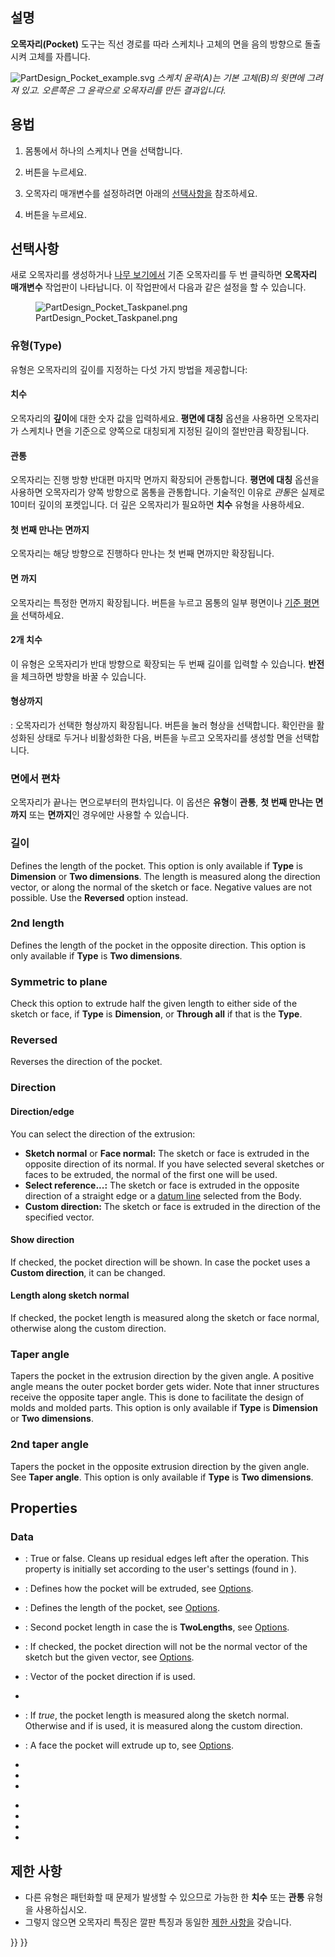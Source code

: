 <languages/>

{{Docnav
|[[PartDesign_AdditiveWedge/ko|쐐기 추가]]
|[[PartDesign_Hole/ko|구멍]]
|[[PartDesign_Workbench/ko|부품설계 작업대]]
|IconL=PartDesign_AdditiveWedge.svg
|IconR=PartDesign_Hole.svg
|IconC=Workbench_PartDesign.svg
}}

{{GuiCommand
|Name=PartDesign Pocket
|MenuLocation=부품 설계 → 뺄셈 도형특징 생성 → 오목자리
|Workbenches=[[PartDesign_Workbench/ko|부품설계 작업대]]
|SeeAlso=[[PartDesign_Pad/ko|부품설계 깔판]]
}}

<span id="Description"></span>
==설명==

'''오목자리(Pocket)''' 도구는 직선 경로를 따라 스케치나 고체의 면을 음의 방향으로 돌출시켜 고체를 자릅니다.

[[File:PartDesign Pocket example.svg|none]]
''스케치 윤곽(A)는 기본 고체(B)의 윗면에 그려져 있고. 오른쪽은 그 윤곽으로 오목자리를 만든 결과입니다.''

<span id="Usage"></span>
==용법==

# 몸통에서 하나의 스케치나 면을 선택합니다.
# {{Button|[[Image:PartDesign_Pocket.svg|16px]] 오목자리}} 버튼을 누르세요.
# 오목자리 매개변수를 설정하려면 아래의 [[#선택사항|선택사항]]을 참조하세요.
# {{Button|확인}} 버튼을 누르세요.

<span id="Options"></span>
==선택사항==

새로 오목자리를 생성하거나 [[Tree_view/ko|나무 보기]]에서 기존 오목자리를 두 번 클릭하면 '''오목자리 매개변수''' 작업판이 나타납니다. 이 작업판에서 다음과 같은 설정을 할 수 있습니다.

[[Image:PartDesign_Pocket_Taskpanel.png|frame|left]]

<span id="Type"></span>
===유형(Type)===

유형은 오목자리의 깊이를 지정하는 다섯 가지 방법을 제공합니다:

<span id="Dimension"></span>
====치수====

오목자리의 '''깊이'''에 대한 숫자 값을 입력하세요. '''평면에 대칭''' 옵션을 사용하면 오목자리가 스케치나 면을 기준으로 양쪽으로 대칭되게 지정된 길이의 절반만큼 확장됩니다.

<span id="Through_all"></span>
====관통====

오목자리는 진행 방향 반대편 마지막 면까지 확장되어 관통합니다. '''평면에 대칭''' 옵션을 사용하면 오목자리가 양쪽 방향으로 몸통을 관통합니다. 기술적인 이유로 ''관통''은 실제로 10미터 깊이의 포켓입니다. 더 깊은 오목자리가 필요하면 '''치수''' 유형을 사용하세요.

<span id="To_first"></span>
====첫 번째 만나는 면까지====

오목자리는 해당 방향으로 진행하다 만나는 첫 번째 면까지만 확장됩니다.

<span id="Up_to_face"></span>
====면 까지====

오목자리는 특정한 면까지 확장됩니다. {{Button|면 선택}} 버튼을 누르고 몸통의 일부 평면이나 [[PartDesign_Plane/ko|기준 평면]]을 선택하세요.

<span id="Two_dimensions"></span>
====2개 치수====

이 유형은 오목자리가 반대 방향으로 확장되는 두 번째 길이를 입력할 수 있습니다. '''반전'''을 체크하면 방향을 바꿀 수 있습니다.

<span id="Up_to_shape"></span>
====형상까지====

{{versiosn/ko|1.0}}: 오목자리가 선택한 형상까지 확장됩니다. {{Button|형상 선택}} 버튼을 눌러 형상을 선택합니다. {{Button|모든 면 선택}} 확인란을 활성화된 상태로 두거나 비활성화한 다음, {{Button|선택}} 버튼을 누르고 오목자리를 생성할 면을 선택합니다.

<span id="Offset_to_face"></span>
=== 면에서 편차 ===

오목자리가 끝나는 면으로부터의 편차입니다. 이 옵션은 '''유형'''이 '''관통''', '''첫 번째 만나는 면까지''' 또는 '''면까지'''인 경우에만 사용할 수 있습니다.

<span id="Length"></span>
=== 길이 ===

Defines the length of the pocket. This option is only available if '''Type''' is '''Dimension''' or '''Two dimensions'''. The length is measured along the direction vector, or along the normal of the sketch or face. Negative values are not possible. Use the '''Reversed''' option instead.

===2nd length===

Defines the length of the pocket in the opposite direction. This option is only available if '''Type''' is '''Two dimensions'''.

=== Symmetric to plane ===

Check this option to extrude half the given length to either side of the sketch or face, if '''Type''' is '''Dimension''', or '''Through all''' if that is the '''Type'''.

=== Reversed ===

Reverses the direction of the pocket.

===Direction===

==== Direction/edge ====

You can select the direction of the extrusion:

* '''Sketch normal''' or '''Face normal:''' The sketch or face is extruded in the opposite direction of its normal. If you have selected several sketches or faces to be extruded, the normal of the first one will be used.
* '''Select reference...:''' The sketch or face is extruded in the opposite direction of a straight edge or a [[PartDesign_Line|datum line]] selected from the Body.
* '''Custom direction:''' The sketch or face is extruded in the direction of the specified vector.

==== Show direction ====

If checked, the pocket direction will be shown. In case the pocket uses a '''Custom direction''', it can be changed.

==== Length along sketch normal ====

If checked, the pocket length is measured along the sketch or face normal, otherwise along the custom direction.

=== Taper angle ===

Tapers the pocket in the extrusion direction by the given angle. A positive angle means the outer pocket border gets wider. Note that inner structures receive the opposite taper angle. This is done to facilitate the design of molds and molded parts. This option is only available if '''Type''' is '''Dimension''' or '''Two dimensions'''.

=== 2nd taper angle ===

Tapers the pocket in the opposite extrusion direction by the given angle. See '''Taper angle'''. This option is only available if '''Type''' is '''Two dimensions'''.

==Properties==

===Data===

{{TitleProperty|Part Design}}

* {{PropertyData|Refine|Bool}}: True or false. Cleans up residual edges left after the operation. This property is initially set according to the user's settings (found in {{MenuCommand|Preferences → Part Design → General → Model settings}}).

{{TitleProperty|Pocket}}

* {{PropertyData|Type|Enumeration}}: Defines how the pocket will be extruded, see [[#Options|Options]].
* {{PropertyData|Length|Length}}: Defines the length of the pocket, see [[#Options|Options]].
* {{PropertyData|Length2|Length}}: Second pocket length in case the {{PropertyData|Type}} is '''TwoLengths''', see [[#Options|Options]].
* {{PropertyData|Use Custom Vector|Bool}}: If checked, the pocket direction will not be the normal vector of the sketch but the given vector, see [[#Options|Options]].
* {{PropertyData|Direction|Vector}}: Vector of the pocket direction if {{PropertyData|Use Custom Vector}} is used.
* {{PropertyData|Reference Axis|LinkSub}}
* {{PropertyData|Along Sketch Normal|Bool}}: If ''true'', the pocket length is measured along the sketch normal. Otherwise and if {{PropertyData|Use Custom Vector}} is used, it is measured along the custom direction.
* {{PropertyData|Up To Face|LinkSub}}: A face the pocket will extrude up to, see [[#Options|Options]].
* {{PropertyData|Offset|Length}}
* {{PropertyData|Taper Angle|Angle}}
* {{PropertyData|Taper Angle2|Angle}}

{{TitleProperty|Sketch Based}}

* {{PropertyData|Profile|LinkSub}}
* {{PropertyData|Midplane|Bool}}
* {{PropertyData|Reversed|Bool}}
* {{PropertyData|Allow Multi Face|Bool}}

<span id="Limitations"></span>
==제한 사항==

* 다른 유형은 패턴화할 때 문제가 발생할 수 있으므로 가능한 한 '''치수''' 또는 '''관통''' 유형을 사용하십시오.
* 그렇지 않으면 오목자리 특징은 깔판 특징과 동일한 [[PartDesign_Pad/ko#제한 사항|제한 사항]]을 갖습니다.


{{Docnav
|[[PartDesign_AdditiveWedge/ko|쐐기 추가]]
|[[PartDesign_Hole/ko|구멍]]
|[[PartDesign_Workbench/ko|부품설계 작업대]]
|IconL=PartDesign_AdditiveWedge.svg
|IconR=PartDesign_Hole.svg
|IconC=Workbench_PartDesign.svg
}}

{{PartDesign Tools navi{{#translation:}}}}
{{Userdocnavi{{#translation:}}}}